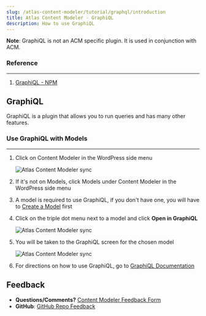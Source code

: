 ```yaml
---
slug: /atlas-content-modeler/tutorial/graphql/introduction
title: Atlas Content Modeler - GraphiQL
description: How to use GraphiQL
---
```


**Note**: GraphiQL is not an ACM specific plugin. It is used in conjunction with ACM.

### Reference
---
1. [GraphiQL - NPM](https://www.npmjs.com/package/graphiql)

## GraphiQL

GraphiQL is a plugin that allows you to run queries and has many other features.

### Use GraphiQL with Models
---
1. Click on Content Modeler in the WordPress side menu

    ![Atlas Content Modeler sync](../../images/acm-sidebar.png)

1. If it's not on Models, click Models under Content Modeler in the WordPress side menu

1. A model is required to use GraphiQL, if you don't have one, you will have to [Create a Model](../models/create.mdx) first

1. Click on the triple dot menu next to a model and click **Open in GraphiQL** 

    ![Atlas Content Modeler sync](../../images/Screen_Shot_2021-09-01_at_12.10.01_PM.png)

1. You will be taken to the GraphiQL screen for the chosen model

    ![Atlas Content Modeler sync](../../images/Screen_Shot_2021-09-01_at_12.09.05_PM.png)

1. For directions on how to use GraphiQL, go to [GraphiQL Documentation](https://www.npmjs.com/package/graphiql)

## Feedback

- **Questions/Comments?** [Content Modeler Feedback Form](https://docs.google.com/forms/d/e/1FAIpQLScc2VN-GRSJMz8zVgJLL6kiX3VeV2jkSDnmU1gnuNElEHCEVQ/viewform)
- **GitHub**: [GitHub Repo Feedback](https://github.com/wpengine/atlas-content-modeler/issues/new/choose)